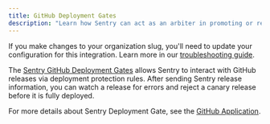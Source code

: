 ```yaml
---
title: GitHub Deployment Gates
description: "Learn how Sentry can act as an arbiter in promoting or rejecting canary releases in your deployment pipelines."
---
```


<Alert level="warning">

If you make changes to your organization slug, you'll need to update your configuration for this integration. Learn more in our [troubleshooting guide](/product/integrations/troubleshooting).

</Alert>

The [Sentry GitHub Deployment Gates](https://github.com/apps/sentry-deployment-gate) allows Sentry to interact with GitHub releases via deployment protection rules. After sending Sentry release information, you can watch a release for errors and reject a canary release before it is fully deployed.

For more details about Sentry Deployment Gate, see the [GitHub Application](https://github.com/apps/sentry-deployment-gate).
